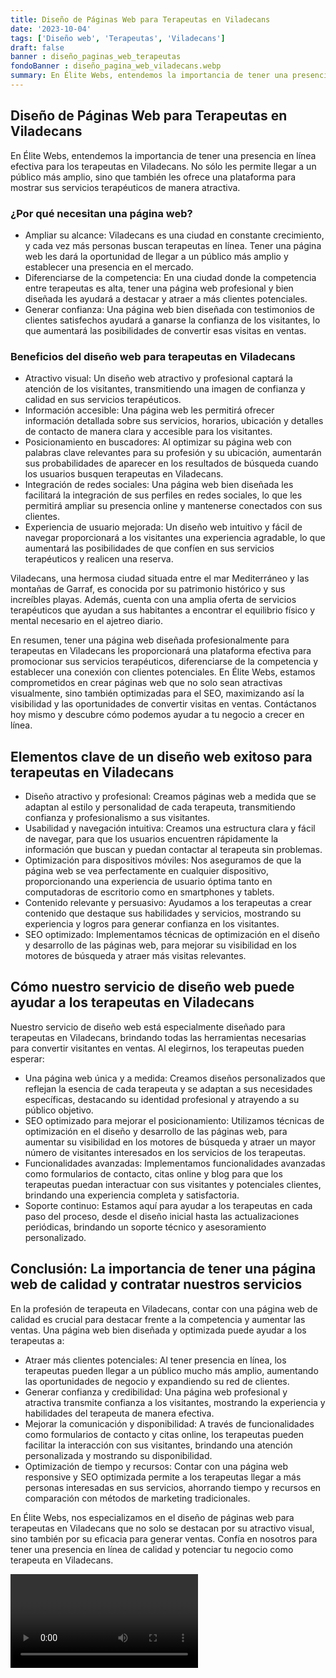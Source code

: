 ```yaml
---
title: Diseño de Páginas Web para Terapeutas en Viladecans
date: '2023-10-04'
tags: ['Diseño web', 'Terapeutas', 'Viladecans']
draft: false
banner : diseño_paginas_web_terapeutas
fondoBanner : diseño_pagina_web_viladecans.webp
summary: En Élite Webs, entendemos la importancia de tener una presencia en línea efectiva para los terapeutas en Viladecans. No sólo les permite llegar a un público más amplio, sino que también les ofrece una plataforma para mostrar sus servicios terapéuticos de manera atractiva.
---
```


## Diseño de Páginas Web para Terapeutas en Viladecans

En Élite Webs, entendemos la importancia de tener una presencia en línea efectiva para los terapeutas en Viladecans. No sólo les permite llegar a un público más amplio, sino que también les ofrece una plataforma para mostrar sus servicios terapéuticos de manera atractiva.

### ¿Por qué necesitan una página web?

- Ampliar su alcance: Viladecans es una ciudad en constante crecimiento, y cada vez más personas buscan terapeutas en línea. Tener una página web les dará la oportunidad de llegar a un público más amplio y establecer una presencia en el mercado.
- Diferenciarse de la competencia: En una ciudad donde la competencia entre terapeutas es alta, tener una página web profesional y bien diseñada les ayudará a destacar y atraer a más clientes potenciales.
- Generar confianza: Una página web bien diseñada con testimonios de clientes satisfechos ayudará a ganarse la confianza de los visitantes, lo que aumentará las posibilidades de convertir esas visitas en ventas.

### Beneficios del diseño web para terapeutas en Viladecans

- Atractivo visual: Un diseño web atractivo y profesional captará la atención de los visitantes, transmitiendo una imagen de confianza y calidad en sus servicios terapéuticos.
- Información accesible: Una página web les permitirá ofrecer información detallada sobre sus servicios, horarios, ubicación y detalles de contacto de manera clara y accesible para los visitantes.
- Posicionamiento en buscadores: Al optimizar su página web con palabras clave relevantes para su profesión y su ubicación, aumentarán sus probabilidades de aparecer en los resultados de búsqueda cuando los usuarios busquen terapeutas en Viladecans.
- Integración de redes sociales: Una página web bien diseñada les facilitará la integración de sus perfiles en redes sociales, lo que les permitirá ampliar su presencia online y mantenerse conectados con sus clientes.
- Experiencia de usuario mejorada: Un diseño web intuitivo y fácil de navegar proporcionará a los visitantes una experiencia agradable, lo que aumentará las posibilidades de que confíen en sus servicios terapéuticos y realicen una reserva.

Viladecans, una hermosa ciudad situada entre el mar Mediterráneo y las montañas de Garraf, es conocida por su patrimonio histórico y sus increíbles playas. Además, cuenta con una amplia oferta de servicios terapéuticos que ayudan a sus habitantes a encontrar el equilibrio físico y mental necesario en el ajetreo diario.

En resumen, tener una página web diseñada profesionalmente para terapeutas en Viladecans les proporcionará una plataforma efectiva para promocionar sus servicios terapéuticos, diferenciarse de la competencia y establecer una conexión con clientes potenciales. En Élite Webs, estamos comprometidos en crear páginas web que no solo sean atractivas visualmente, sino también optimizadas para el SEO, maximizando así la visibilidad y las oportunidades de convertir visitas en ventas. Contáctanos hoy mismo y descubre cómo podemos ayudar a tu negocio a crecer en línea.

<GifSeo />

<Cta />

## Elementos clave de un diseño web exitoso para terapeutas en Viladecans

- Diseño atractivo y profesional: Creamos páginas web a medida que se adaptan al estilo y personalidad de cada terapeuta, transmitiendo confianza y profesionalismo a sus visitantes.
- Usabilidad y navegación intuitiva: Creamos una estructura clara y fácil de navegar, para que los usuarios encuentren rápidamente la información que buscan y puedan contactar al terapeuta sin problemas.
- Optimización para dispositivos móviles: Nos aseguramos de que la página web se vea perfectamente en cualquier dispositivo, proporcionando una experiencia de usuario óptima tanto en computadoras de escritorio como en smartphones y tablets.
- Contenido relevante y persuasivo: Ayudamos a los terapeutas a crear contenido que destaque sus habilidades y servicios, mostrando su experiencia y logros para generar confianza en los visitantes.
- SEO optimizado: Implementamos técnicas de optimización en el diseño y desarrollo de las páginas web, para mejorar su visibilidad en los motores de búsqueda y atraer más visitas relevantes.

## Cómo nuestro servicio de diseño web puede ayudar a los terapeutas en Viladecans

Nuestro servicio de diseño web está especialmente diseñado para terapeutas en Viladecans, brindando todas las herramientas necesarias para convertir visitantes en ventas. Al elegirnos, los terapeutas pueden esperar:

- Una página web única y a medida: Creamos diseños personalizados que reflejan la esencia de cada terapeuta y se adaptan a sus necesidades específicas, destacando su identidad profesional y atrayendo a su público objetivo.
- SEO optimizado para mejorar el posicionamiento: Utilizamos técnicas de optimización en el diseño y desarrollo de las páginas web, para aumentar su visibilidad en los motores de búsqueda y atraer un mayor número de visitantes interesados en los servicios de los terapeutas.
- Funcionalidades avanzadas: Implementamos funcionalidades avanzadas como formularios de contacto, citas online y blog para que los terapeutas puedan interactuar con sus visitantes y potenciales clientes, brindando una experiencia completa y satisfactoria.
- Soporte continuo: Estamos aquí para ayudar a los terapeutas en cada paso del proceso, desde el diseño inicial hasta las actualizaciones periódicas, brindando un soporte técnico y asesoramiento personalizado.

## Conclusión: La importancia de tener una página web de calidad y contratar nuestros servicios

En la profesión de terapeuta en Viladecans, contar con una página web de calidad es crucial para destacar frente a la competencia y aumentar las ventas. Una página web bien diseñada y optimizada puede ayudar a los terapeutas a:

- Atraer más clientes potenciales: Al tener presencia en línea, los terapeutas pueden llegar a un público mucho más amplio, aumentando las oportunidades de negocio y expandiendo su red de clientes.
- Generar confianza y credibilidad: Una página web profesional y atractiva transmite confianza a los visitantes, mostrando la experiencia y habilidades del terapeuta de manera efectiva.
- Mejorar la comunicación y disponibilidad: A través de funcionalidades como formularios de contacto y citas online, los terapeutas pueden facilitar la interacción con sus visitantes, brindando una atención personalizada y mostrando su disponibilidad.
- Optimización de tiempo y recursos: Contar con una página web responsive y SEO optimizada permite a los terapeutas llegar a más personas interesadas en sus servicios, ahorrando tiempo y recursos en comparación con métodos de marketing tradicionales.

En Élite Webs, nos especializamos en el diseño de páginas web para terapeutas en Viladecans que no solo se destacan por su atractivo visual, sino también por su eficacia para generar ventas. Confía en nosotros para tener una presencia en línea de calidad y potenciar tu negocio como terapeuta en Viladecans.

<Video />

<CtaBot job='Terapeutas' city='Viladecans'/>

<Gmaps query='Viladecans+españa+maps' />